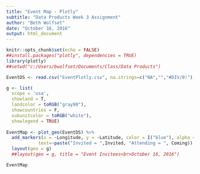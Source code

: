 ---
title: "Event Map - Plotly"
subtitle: "Data Products Week 3 Assignment"
author: "Beth Wolfset"
date: "October 16, 2016"
output: html_document
---

```{r setup, include=FALSE}
knitr::opts_chunk$set(echo = FALSE)
##install.packages("plotly", dependencies = TRUE)
library(plotly)
##setwd("c:/Users/bwolfset/Documents/Class/Data Products")
```


```{r map, include=TRUE, warning=FALSE}
EventDS <- read.csv("EventPlotly.csv", na.strings=c("NA","","#DIV/0!"), header=TRUE)

g <- list(
  scope = 'usa',
  showland = T,
  landcolor = toRGB("gray90"),
  showcountries = F,
  subunitcolor = toRGB("white"),
  showlegend = TRUE)
  
EventMap <- plot_geo(EventDS) %>%
  add_markers(x = ~Longitude, y = ~Latitude, color = I("blue"), alpha = 0.5,
            text=~paste("Invited = ",Invited, "Attending = ", Coming)) %>%
  layout(geo = g) 
  ##layout(geo = g, title = "Event Invitees<br>October 16, 2016")

EventMap

```


